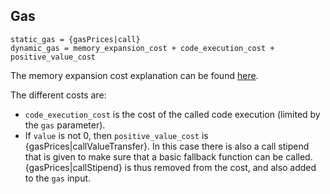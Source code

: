## Gas

    static_gas = {gasPrices|call}
    dynamic_gas = memory_expansion_cost + code_execution_cost + positive_value_cost

The memory expansion cost explanation can be found [here](/about).

The different costs are:
 - `code_execution_cost` is the cost of the called code execution (limited by the `gas` parameter).
 - If `value` is not 0, then `positive_value_cost` is {gasPrices|callValueTransfer}. In this case there is also a call stipend that is given to make sure that a basic fallback function can be called. {gasPrices|callStipend} is thus removed from the cost, and also added to the `gas` input.
